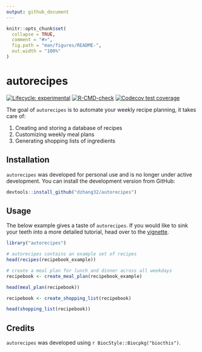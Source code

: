 ```yaml
---
output: github_document
---
```


<!-- README.md is generated from README.Rmd. Please edit that file -->

```r
knitr::opts_chunk$set(
  collapse = TRUE,
  comment = "#>",
  fig.path = "man/figures/README-",
  out.width = "100%"
)
```

# autorecipes

<!-- badges: start -->
[![Lifecycle: experimental](https://img.shields.io/badge/lifecycle-experimental-orange.svg)](https://lifecycle.r-lib.org/articles/stages.html#experimental)
[![R-CMD-check](https://github.com/dzhang32/autorecipes/workflows/R-CMD-check/badge.svg)](https://github.com/dzhang32/autorecipes/actions)
[![Codecov test coverage](https://codecov.io/gh/dzhang32/autorecipes/branch/master/graph/badge.svg)](https://codecov.io/gh/dzhang32/autorecipes?branch=master)
<!-- badges: end -->

The goal of `autorecipes` is to automate your weekly recipe planning, it takes care of:

  1.  Creating and storing a database of recipes
  2.  Customizing weekly meal plans
  3.  Generating shopping lists of ingredients

## Installation

`autorecipes` was developed for personal use and is no longer under active development. You can install the development version from GitHub: 

```r
devtools::install_github("dzhang32/autorecipes")
```

## Usage

The below example gives a taste of `autorecipes`. If you would like to sink your teeth into a more detailed tutorial, head over to the
[vignette](https://dzhang32.github.io/autorecipes/articles/autorecipes.html).

```r

library("autorecipes")

# autorecipes contains an example set of recipes
head(recipes(recipebook_example))

# create a meal plan for lunch and dinner across all weekdays
recipebook <- create_meal_plan(recipebook_example)

head(meal_plan(recipebook))

recipebook <- create_shopping_list(recipebook)

head(shopping_list(recipebook))

```

## Credits

`autorecipes` was developed using `r BiocStyle::Biocpkg("biocthis")`.
